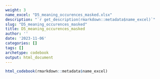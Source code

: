 ```yaml
---
weight: 3
name_excel: "D5_meaning_occurences_masked.xlsx"
description: "`r get_description(rmarkdown::metadata$name_excel)`"
slug: "D5_meaning_occurences_masked"
title: D5_meaning_occurences_masked
author: ''
date: '2023-11-06'
categories: []
tags: []
archetype: codebook
output: html_document
---
```


```r
html_codebook(rmarkdown::metadata$name_excel)
```
